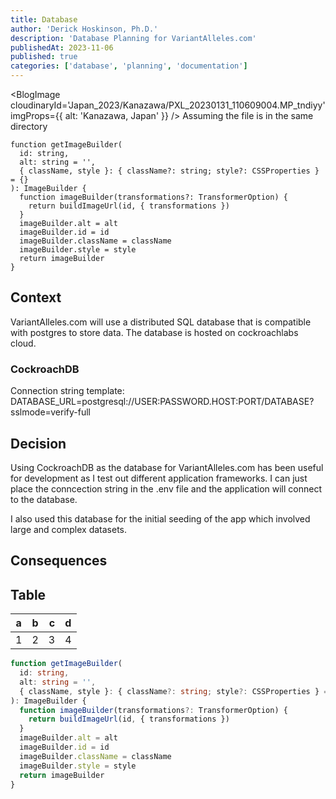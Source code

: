 ```yaml
---
title: Database
author: 'Derick Hoskinson, Ph.D.'
description: 'Database Planning for VariantAlleles.com'
publishedAt: 2023-11-06
published: true
categories: ['database', 'planning', 'documentation']
---
```


<BlogImage
  cloudinaryId='Japan_2023/Kanazawa/PXL_20230131_110609004.MP_tndiyy'
  imgProps={{ alt: 'Kanazawa, Japan' }}
/>
Assuming the file is in the same directory

```tsx
function getImageBuilder(
  id: string,
  alt: string = '',
  { className, style }: { className?: string; style?: CSSProperties } = {}
): ImageBuilder {
  function imageBuilder(transformations?: TransformerOption) {
    return buildImageUrl(id, { transformations })
  }
  imageBuilder.alt = alt
  imageBuilder.id = id
  imageBuilder.className = className
  imageBuilder.style = style
  return imageBuilder
}
```

## Context

VariantAlleles.com will use a distributed SQL database that is compatible with postgres to store data. The database is hosted on cockroachlabs cloud.

### CockroachDB

Connection string template:
DATABASE_URL=postgresql://USER:PASSWORD.HOST:PORT/DATABASE?sslmode=verify-full

## Decision

Using CockroachDB as the database for VariantAlleles.com has been useful for development as I test out different application frameworks. I can just place the conncection string in the .env file and the application will connect to the database.

I also used this database for the initial seeding of the app which involved large and complex datasets.

## Consequences

## Table

| a   | b   |   c |  d  |
| --- | :-- | --: | :-: |
| 1   | 2   |   3 |  4  |

```ts
function getImageBuilder(
  id: string,
  alt: string = '',
  { className, style }: { className?: string; style?: CSSProperties } = {}
): ImageBuilder {
  function imageBuilder(transformations?: TransformerOption) {
    return buildImageUrl(id, { transformations })
  }
  imageBuilder.alt = alt
  imageBuilder.id = id
  imageBuilder.className = className
  imageBuilder.style = style
  return imageBuilder
}
```
